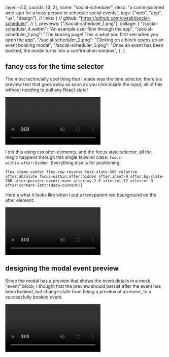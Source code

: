   layer: -3.5,
  coords: [3, 2],
  name: "social-scheduler",
  desc: "a commissioned web-app for a busy person to schedule social events",
  tags: ["web", "app", "ux", "design"],
  // links: {
  //   github: "https://github.com/cysabi/social-scheduler",
  // },
  previews: ["/social-scheduler_1.png"],
  collage: {
    "/social-scheduler_4.webm": "An example user flow through the app",
    "/social-scheduler_1.png":
      "The landing page! This is what you first see when you open the app",
    "/social-scheduler_2.png":
      "Clicking on a block opens up an event booking modal",
    "/social-scheduler_3.png":
      "Once an event has been booked, the modal turns into a confirmation window",
  },
}

## fancy css for the time selector

The most techncially cool thing that I made was the time selector, there's a preview text that goes away as soon as you click inside the input, all of this without needing to pull any React state!

![](/social-scheduler_6.webm)

I did this using css after-elements, and the focus state selector, all the magic happens through this single tailwind class: `focus-within:after:hidden`. Everything else is for positioning!

```
flex items-center flex-row-reverse text-slate-500 relative after:absolute focus-within:after:hidden after:inset-0 after:bg-slate-700 after:pointer-events-none after:my-2.5 after:ml-12 after:mr-3 after:content-[attr(data-content)]
```

Here's what it looks like when I put a transparent red background on the after element:

![](/social-scheduler_7.webm)

## designing the modal event preview

Since the modal has a preview that shows the event details in a mock "event" block,
I thought that the preview should persist after the event has been booked, but change state from being a preview of an event, to a successfully booked event.

![](/social-scheduler_5.webm)
